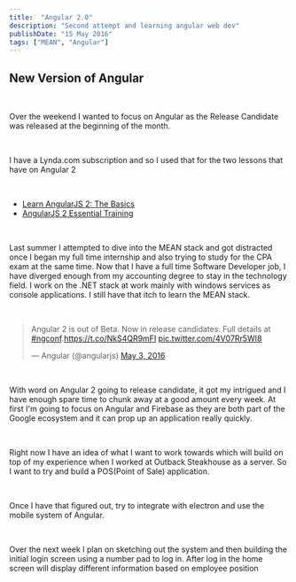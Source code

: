 ```yaml
---
title:  "Angular 2.0"
description: "Second attempt and learning angular web dev"
publishDate: "15 May 2016"  
tags: ["MEAN", "Angular"]
---
```


## New Version of Angular

<br/>

Over the weekend I wanted to focus on Angular as the Release Candidate was released at the beginning of the month.

<br/>

I have a Lynda.com subscription and so I used that for the two lessons that have on Angular 2

<br/>

* [Learn AngularJS 2: The Basics](https://www.lynda.com/AngularJS-tutorials/Learn-AngularJS-2-Basics/428058-2.html)
* [AngularJS 2 Essential Training](https://www.lynda.com/AngularJS-tutorials/AngularJS-2-Essential-Training/422834-2.html)

<br/>

Last summer I attempted to dive into the MEAN stack and got distracted once I began my full time internship and also trying to study for the CPA exam at the same time. 
Now that I have a full time Software Developer job, I have diverged enough from my accounting degree to stay in the technology field. 
I work on the .NET stack at work mainly with windows services as console applications. 
I still have that itch to learn the MEAN stack.

<br/>

<blockquote class="twitter-tweet" data-lang="en"><p lang="en" dir="ltr">Angular 2 is out of Beta. Now in release candidates. Full details at <a href="https://twitter.com/hashtag/ngconf?src=hash">#ngconf</a>.<a href="https://t.co/NkS4QR9mFI">https://t.co/NkS4QR9mFI</a> <a href="https://t.co/4V07Rr5WI8">pic.twitter.com/4V07Rr5WI8</a></p>&mdash; Angular (@angularjs) <a href="https://twitter.com/angularjs/status/727348250798227456">May 3, 2016</a></blockquote>
<script async src="//platform.twitter.com/widgets.js" charset="utf-8"></script>

<br/>

With word on Angular 2 going to release candidate, it got my intrigued and I have enough spare time to chunk away at a good amount every week. At first I'm going to focus on Angular and Firebase as they are both part of the Google ecosystem and it can prop up an application really quickly.

<br/>

Right now I have an idea of what I want to work towards which will build on top of my experience when I worked at Outback Steakhouse as a server. So I want to try and build a POS(Point of Sale) application.

<br/>

Once I have that figured out, try to integrate with electron and use the mobile system of Angular.

<br/>

Over the next week I plan on sketching out the system and then building the initial login screen using a number pad to log in. After log in the home screen will display different information based on employee position